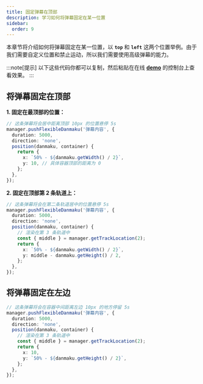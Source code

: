 ```yaml
---
title: 固定弹幕在顶部
description: 学习如何将弹幕固定在某一位置
sidebar:
  order: 9
---
```


本章节将介绍如何将弹幕固定在某一位置，以 **`top`** 和 **`left`** 这两个位置举例。由于我们需要自定义位置和禁止运动，所以我们需要使用高级弹幕的能力。

:::note[提示]
以下这些代码你都可以复制，然后粘贴在在线 [**demo**](https://imtaotao.github.io/danmu/) 的控制台上查看效果。
:::

## 将弹幕固定在顶部

**1. 固定在最顶部的位置：**

```ts
// 这条弹幕将会居中距离顶部 10px 的位置悬停 5s
manager.pushFlexibleDanmaku('弹幕内容', {
  duration: 5000,
  direction: 'none',
  position(danmaku, container) {
    return {
      x: `50% - ${danmaku.getWidth() / 2}`,
      y: 10, // 具体容器顶部的距离为 0
    };
  },
});
```

**2. 固定在顶部第 2 条轨道上：**

```ts
// 这条弹幕将会在第二条轨道居中的位置悬停 5s
manager.pushFlexibleDanmaku('弹幕内容', {
  duration: 5000,
  direction: 'none',
  position(danmaku, container) {
    // 渲染在第 3 条轨道中
    const { middle } = manager.getTrackLocation(2);
    return {
      x: `50% - ${danmaku.getWidth() / 2}`,
      y: middle - danmaku.getHeight() / 2,
    };
  },
});
```

## 将弹幕固定在左边

```ts
// 这条弹幕将会在容器中间距离左边 10px 的地方停留 5s
manager.pushFlexibleDanmaku('弹幕内容', {
  duration: 5000,
  direction: 'none',
  position(danmaku, container) {
    // 渲染在第 3 条轨道中
    const { middle } = manager.getTrackLocation(2);
    return {
      x: 10,
      y: `50% - ${danmaku.getHeight() / 2}`,
    };
  },
});
```
